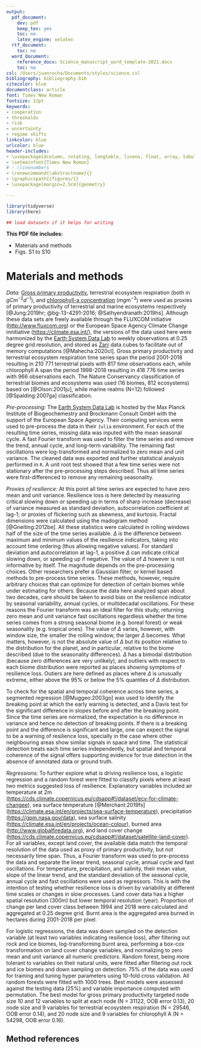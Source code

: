```yaml
---
output:
  pdf_document:
    dev: pdf
    keep_tex: yes
    toc: no
    latex_engine: xelatex
  rtf_document:
    toc: no
  word_document:
    reference_docx: Science_manuscript_word_template-2021.docx
    toc: no
csl: /Users/juanrocha/Documents/styles/science.csl
bibliography: bibliography.bib
citecolor: blue
documentclass: article
font: Times New Roman
fontsize: 12pt
keywords:
- cooperation
- thresholds
- risk
- uncertainty
- regime shifts
linkcolor: blue
urlcolor: blue
header-includes:
- \usepackage{dcolumn, rotating, longtable, lineno, float, array, tabularx, inputenc}
- \setmainfont{Times New Roman}
# - \linenumbers
- \renewcommand{\abstractname}{}
- \graphicspath{{figures/}}
- \usepackage[margin=2.5cm]{geometry}

---
```


```r
library(tidyverse)
library(here)

## load datasets if it helps for writing

```


\begin{center}


Supplementary Material for:

\textbf{Ecosystems are showing symptoms of resilience loss}

Juan C. Rocha

Correspondence to: juan.rocha@su.se
\end{center}


**This PDF file includes:**

- Materials and methods
- Figs. S1 to S10

\pagebreak


# Materials and methods

*Data:* [Gross primary productivity](http://www.fluxcom.org), terrestrial
ecosystem respiration (both in $gCm^{-2}d^{-1}$), and [chlorophyll-a
concentration](https://esa-oceancolour-cci.org) ($mgm^{-3}$) were used as
proxies of primary productivity of terrestrial and marine ecosystems
respectively [@Jung:2019hr; @bg-13-4291-2016; @Sathyendranath:2019hs]. Although
these data sets are freely available through the FLUXCOM initiative
(<http://www.fluxcom.org>) or the European Space Agency Climate Change
innitiative (<https://climate.esa.int/>), the versions of the data used here
were harmonized by the [Earth System Data
Lab](https://www.earthsystemdatalab.net) to weekly observations at 0.25 degree
grid resolution, and stored as [Zarr](https://zarr.readthedocs.io/en/stable/#)
data cubes to facilitate out of memory computations [@Mahecha:2020cl]. Gross
primary productivity and terrestrial ecosystem respiration time series span the
period 2001-2018 resulting in 210 771 terrestrial pixels with 817 time
observations each, while chlorophyll A span the period 1998-2018 resulting in
418 776 time series with 966 observations each. The Nature Conservancy
classification of terrestrial biomes and ecosystems was used (16 biomes, 812
ecosystems) based on [@Olson:2001ju], while marine realms (N=12) followed
[@Spalding:2007ga] classification.

*Pre-processing:* The [Earth System Data
Lab](https://www.earthsystemdatalab.net) is hosted by the Max Planck Institute
of Biogeochemestry and Brockmann Consult GmbH with the support of the European
Space Agency. Their computing services were used to pre-process the data in
their `Julia` environment. For each of the resulting time series, missing data
was inputed with the mean seasonal cycle. A fast Fourier transform was used to
filter the time series and remove the trend, annual cycle, and long-term
variability. The remaining fast oscillations were log-transformed and normalized
to zero mean and unit variance. The cleaned data was exported and further
statistical analysis performed in `R`. A unit root test showed that a few time
series were not stationary after the pre-processing steps described. Thus all
time series were first-differenced to remove any remaining seasonality.

*Proxies of resilience:* At this point all time series are expected to have zero
mean and unit variance. Resilience loss is here detected by measuring critical
slowing down or speeding up in terms of sharp increase (decrease) of variance
measured as standard deviation, autocorrelation coefficient at lag-1; or proxies
of flickering such as skewness, and kurtosis. Fractal dimensions were calculated
using the madogram method [@Gneiting:2012be]. All these statistics were
calculated in rolling windows half of the size of the time series available.
$\Delta$ is the difference between maximum and minimum values of the resilience
indicators, taking into account time ordering (thus allowing negative values).
For standard deviation and autocorrelation at lag-1, a positive $\Delta$ can
indicate critical slowing down, or speeding up if negative. The value of
$\Delta$ however is not informative by itself. The magnitude depends on the
pre-processing choices. Other researchers prefer a Gaussian filter, or kernel
based methods to pre-process time series. These methods, however, require
arbitrary choices that can optimize for detection of certain biomes while under
estimating for others. Because the data here analyzed span about two decades,
care should be taken to avoid bias on the resilience indicator by seasonal
variability, annual cycles, or multidecadal oscillations. For these reasons the
Fourier transform was an ideal filter for this study, returning zero mean and
unit variance fast oscillations regardless whether the time series comes from a
strong seasonal biome (e.g. boreal forest) or weak seasonality (e.g. tropical
ones). The value of $\Delta$ varies, however, with window size, the smaller the
rolling window, the larger $\Delta$ becomes. What matters, however, is not the
absolute value of $\Delta$ but its position relative to the distribution for the
planet, and in particular, relative to the biome described (due to the
seasonality differences). $\Delta$ has a bimodal distribution (because zero
differences are very unlikely), and outliers with respect to each biome
distribution were reported as places showing symptoms of resilience loss.
Outiers are here defined as places where $\Delta$ is unusually extreme, either
above the 95% or below the 5% quantiles of $\Delta$ distribution.

To check for the spatial and temporal coherence across time series, a segmented
regression [@Muggeo:2003go] was used to identify the breaking point at which the
early warning is detected, and a Davis test for the significant difference in
slopes before and after the breaking point. Since the time series are
normalized, the expectation is no difference in variance and hence no detection
of breaking points. If there is a breaking point and the difference is
significant and large, one can expect the signal to be a warning of resilience
loss, specially in the case where other neighbouring areas show similar signals
in space and time. The statistical detection treats each time series
independently, but spatial and temporal coherence of the signal offers
supporting evidence for true detection in the absence of annotated data or
ground truth.

*Regressions:* To further explore what is driving resilience loss, a logistic
regression and a random forest were fitted to classify pixels where at least two
metrics suggested loss of resilience. Explanatory variables included air
temperature at 2m
(<https://cds.climate.copernicus.eu/cdsapp#!/dataset/ecv-for-climate-changee>),
sea surface temperature [@Merchant:2019fs]
(<https://climate.esa.int/en/projects/sea-surface-temperature>), precipitation
(<https://gpm.nasa.gov/data>), sea surface salinity
(<https://climate.esa.int/en/projects/ocean-colour>), burned area
(<http://www.globalfiredata.org>), and land cover change
(<https://cds.climate.copernicus.eu/cdsapp#!/dataset/satellite-land-cover>). For
all variables, except land cover, the available data match the temporal
resolution of the data used as proxy of primary productivity, but not
necessarily time span. Thus, a Fourier transform was used to pre-process the
data and separate the linear trend, seasonal cycle, annual cycle and fast
oscillations. For temperature, precipitation, and salinity, their mean value,
slope of the linear trend, and the standard deviation of the seasonal cycle,
annual cycle and fast oscillations were used as regressors. This is with the
intention of testing whether resilience loss is driven by variability at
different time scales or changes in slow processes. Land cover data has a higher
spatial resolution (300m) but lower temporal resolution (year). Proportion of
change per land cover class between 1994 and 2018 were calculated and aggregated
at 0.25 degree grid. Burnt area is the aggregated area burned in hectares during
2001-2018 per pixel.

For logistic regressions, the data was down sampled on the detection variable
(at least two variables indicating resilience loss), after filtering out rock
and ice biomes, log-transforming burnt area, performing a box-cox transformation
on land cover change variables, and normalizing to zero mean and unit variance
all numeric predictors. Random forest, being more tolerant to variables on their
natural units, were fitted after filtering out rock and ice biomes and down
sampling on detection. 75% of the data was used for training and tuning hyper
parameters using 10-fold cross validation. All random forests were fitted with
1000 trees. Best models were assessed against the testing data (25%) and
variable importance computed with permutation. The best model for gross primary
productivity targeted node size 10 and 12 variables to split at each node (N =
31122, OOB error 0.13), 20 node size and 9 variables for terrestrial ecosystem
respiration (N = 29546, OOB error 0.14), and 20 node size and 9 variables for
chlorophyll A (N = 54298, OOB error 0.16).



```{=tex}
\renewcommand\thefigure{S\arabic{figure}}
\renewcommand\thetable{S\arabic{table}}
\setcounter{table}{0}
\setcounter{figure}{0}

\setcounter{enumiv}{40}

```


## Method references {.unnumbered}

::: {#refs}
:::

\pagebreak

```{=tex}
\begin{figure*}[ht]
\centering
\includegraphics[width = 7.2in, height = 3in]{figS_one_pixel_GPP}
\caption{\textbf{Example with one pixel} Early warning signals for one pixel of the gross primary productivity dataset. A rolling window of half the length of the time series is used to calculate the dynamic indicators of resilience. $\Delta$ is the difference between maximum and minimum values, and the black points signal the break point of a segmented regression used to detect whether there are big jumps (increase or decrease) on the resilience indicators (A). (B) shows the coherence between resilience indicators across different datasets. The are labelled critical slowing down if both variance and autocorrelations increases, or speeding up if they decrease. If they contradict, they are labelled ambiguous. The same pixels can fill more than one early warning type, thus proportions can be > 1.}
\label{fig:sm-onepxl}
\end{figure*}
```
```{=tex}
\begin{figure*}[ht]
\centering
\includegraphics[width = 7in, height = 4in]{fig_detection_TER}
\caption{\textbf{Terrestrial ecosystem respiration} Detection of resilience loss in terrestrial biomes for terrestrial ecosystem respiration. A) shows where are biomes showing symptoms of resilience loss, B) aggregates proportion of area per biome, while C) shows area in 0.25 degree pixels.}
\label{fig:ter}
\end{figure*}
```
```{=tex}
\begin{figure*}[ht]
\centering
\includegraphics[width = 7in, height = 8in]{figS_GPP}
\caption{\textbf{Resilience indicators in gross primary productivity} Maps of the $\Delta$ outliers per biome are shown for standard deviation (A), autocorrelation at lag-1 (B), skewness (C), kurtosis (D), and fractal dimanesion (E). Insets show the distribution of $\Delta$ for each biome following the same colouring scheme of Fig. 1. (F) is the summary with the aggregated number of signals.}
\label{fig:sm-gpp}
\end{figure*}
```
```{=tex}
\begin{figure*}[ht]
\centering
\includegraphics[width = 7in, height = 8in]{figS_TER}
\caption{\textbf{Resilience indicators in terrestrial ecosystem respiration} Maps of the $\Delta$ outliers per biome are shown for standard deviation (A), autocorrelation at lag-1 (B), skewness (C), kurtosis (D), and fractal dimanesion (E). Insets show the distribution of $\Delta$ for each biome following the same colouring scheme of Fig. \ref{fig:ter}. (F) is the summary with the aggregated number of signals.}
\label{fig:sm-ter}
\end{figure*}
```
```{=tex}
\begin{figure*}[ht]
\centering
\includegraphics[width = 7in, height = 8in]{figS_marine}
\caption{\textbf{Resilience indicators in chlorophyll A} Maps of the $\Delta$ outliers per biome are shown for standard deviation (A), autocorrelation at lag-1 (B), skewness (C), kurtosis (D), and fractal dimanesion (E). Insets show the distribution of $\Delta$ for each biome following the same colouring scheme of Fig. 2. (F) is the summary with the aggregated number of signals.}
\label{fig:sm-mar}
\end{figure*}
```
```{=tex}
\begin{figure*}[ht]
\centering
\includegraphics[width = 6in, height = 5in]{sm_temporal_map}
\caption{\textbf{Spatial and temporal coherence} Break points of the segmented regressions are show as maps for each dataset. The clustering in time and space of the dynamic indicators of resilience supports the idea that some areas are under similar pressures and can shift in tandem.}
\label{fig:sm-map}
\end{figure*}
```
```{=tex}
\begin{figure*}[ht]
\centering
\includegraphics[width = 6in, height = 8in]{sm_temporal_clustering}
\caption{\textbf{Temporal coherence of signals} Probability density function of the location of break points in time and space for longitude (A) and latitude (B).}
\label{fig:sm-temp-clus}
\end{figure*}
```
```{=tex}
\begin{figure*}[ht]
\centering
\includegraphics[width = 5in, height = 4in]{sm_temporal_correlogram}
\caption{\textbf{Temporal correlations} Correlations in time of resilience indicators across datasets: gross primary productivity (GPP), terrestrial ecosystem respiration (TER), and chlorophyll A (ClorA)}
\label{fig:sm-temp-cor}
\end{figure*}
```
```{=tex}
\begin{figure*}[ht]
\centering
\includegraphics[width = 7in, height = 7in]{fig_regressions_combined}
\caption{\textbf{Predictors of resilience loss} Logistic regressions to predict signals of resilience loss in gross primary productivity, terrestrial ecosystem respiration (A), and chlorophyll A (C). The strongest predictors of the random forest for terrestrial systems (B) and marine realms (D) were calculated with a permutation method. All random forest fitted 1000 trees. The best model for gross primary productivity targeted node size 10 and 12 variables to split at each node (N = 31122, OOB error 0.13), 20 node size and 9 variables for terrestrial ecosystem respiration (N = 29546, OOB error 0.14), and 20 node size and 9 variables for chlorophyll A (N = 54298, OOB error 0.16). }
\label{fig:reg}
\end{figure*}
```
```{=tex}
\begin{figure*}[ht]
\centering
\includegraphics[width = 5in, height = 4in]{fig_countries}
\caption{\textbf{Most affected countries} Top 10 countries by aggregated area in 0.25 degree pixels showing symptoms of resilience loss and as proportion of their territory (A). Countries ranked in (B) by the number of unique ecosystems showing symptoms of resilience loss and their proportion of territory impacted. }
\label{fig:sm-countries}
\end{figure*}
```

